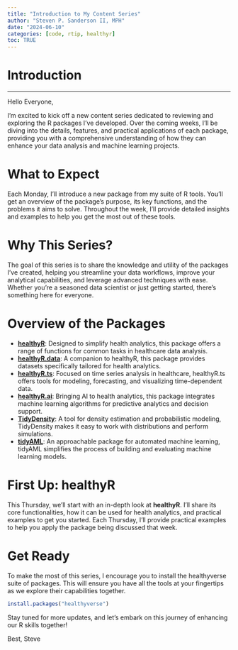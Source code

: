 ```yaml
---
title: "Introduction to My Content Series"
author: "Steven P. Sanderson II, MPH"
date: "2024-06-10"
categories: [code, rtip, healthyr]
toc: TRUE
---
```


# Introduction

---

Hello Everyone,

I'm excited to kick off a new content series dedicated to reviewing and exploring the R packages I've developed. Over the coming weeks, I'll be diving into the details, features, and practical applications of each package, providing you with a comprehensive understanding of how they can enhance your data analysis and machine learning projects.

# What to Expect

Each Monday, I'll introduce a new package from my suite of R tools. You'll get an overview of the package's purpose, its key functions, and the problems it aims to solve. Throughout the week, I'll provide detailed insights and examples to help you get the most out of these tools.

# Why This Series?

The goal of this series is to share the knowledge and utility of the packages I've created, helping you streamline your data workflows, improve your analytical capabilities, and leverage advanced techniques with ease. Whether you're a seasoned data scientist or just getting started, there's something here for everyone.

# Overview of the Packages

- **[healthyR](https://www.spsanderson.com/healthyR/)**: Designed to simplify health analytics, this package offers a range of functions for common tasks in healthcare data analysis.
- **[healthyR.data](https://www.spsanderson.com/healthyR.data/)**: A companion to healthyR, this package provides datasets specifically tailored for health analytics.
- **[healthyR.ts](https://www.spsanderson.com/healthyR.ts/)**: Focused on time series analysis in healthcare, healthyR.ts offers tools for modeling, forecasting, and visualizing time-dependent data.
- **[healthyR.ai](https://www.spsanderson.com/healthyR.ai/)**: Bringing AI to health analytics, this package integrates machine learning algorithms for predictive analytics and decision support.
- **[TidyDensity](https://www.spsanderson.com/TidyDensity/)**: A tool for density estimation and probabilistic modeling, TidyDensity makes it easy to work with distributions and perform simulations.
- **[tidyAML](https://www.spsanderson.com/tidyAML/)**: An approachable package for automated machine learning, tidyAML simplifies the process of building and evaluating machine learning models.

# First Up: healthyR

This Thursday, we'll start with an in-depth look at **healthyR**. I'll share its core functionalities, how it can be used for health analytics, and practical examples to get you started. Each Thursday, I’ll provide practical examples to help you apply the package being discussed that week.

# Get Ready

To make the most of this series, I encourage you to install the healthyverse suite of packages. This will ensure you have all the tools at your fingertips as we explore their capabilities together.

```R
install.packages("healthyverse")
```

Stay tuned for more updates, and let's embark on this journey of enhancing our R skills together!

Best,
Steve